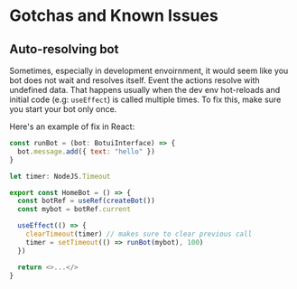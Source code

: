 
# Gotchas and Known Issues


## Auto-resolving bot

Sometimes, especially in development envoirnment, it would seem like you bot does not wait and resolves itself. Event the actions resolve with undefined data. That happens usually when the dev env hot-reloads and initial code (e.g: `useEffect`) is called multiple times. To fix this, make sure you start your bot only once.

Here's an example of fix in React:

```js
const runBot = (bot: BotuiInterface) => {
  bot.message.add({ text: "hello" })
}

let timer: NodeJS.Timeout

export const HomeBot = () => {
  const botRef = useRef(createBot())
  const mybot = botRef.current

  useEffect(() => {
    clearTimeout(timer) // makes sure to clear previous call
    timer = setTimeout(() => runBot(mybot), 100)
  })

  return <>...</>
}
```